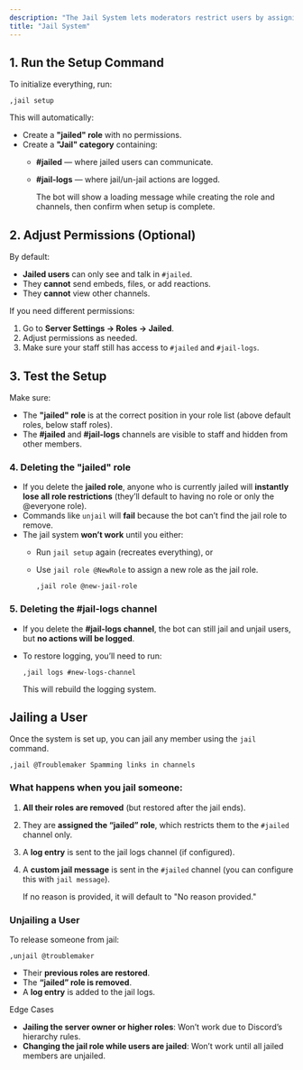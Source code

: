 ```yaml
---
description: "The Jail System lets moderators restrict users by assigning them a special jailed role with limited access. Before you can jail anyone, you need to set up the system."
title: "Jail System"
---
```


## **1. Run the Setup Command**

To initialize everything, run:

```
,jail setup
```

This will automatically:

- Create a **"jailed" role** with no permissions.
- Create a **"Jail" category** containing:
  - **#jailed** — where jailed users can communicate.
  - **#jail-logs** — where jail/un-jail actions are logged.

    <Note>
      The bot will show a loading message while creating the role and channels, then confirm when setup is complete.
    </Note>

## **2. Adjust Permissions (Optional)**

By default:

- **Jailed users** can only see and talk in `#jailed`.
- They **cannot** send embeds, files, or add reactions.
- They **cannot** view other channels.

If you need different permissions:

1. Go to **Server Settings → Roles → Jailed**.
2. Adjust permissions as needed.
3. Make sure your staff still has access to `#jailed` and `#jail-logs`.

## **3. Test the Setup**

Make sure:

- The **"jailed" role** is at the correct position in your role list (above default roles, below staff roles).
- The **#jailed** and **#jail-logs** channels are visible to staff and hidden from other members.

### **4. Deleting the "jailed" role**

- If you delete the **jailed role**, anyone who is currently jailed will **instantly lose all role restrictions** (they’ll default to having no role or only the @everyone role).
- Commands like `unjail` will **fail** because the bot can’t find the jail role to remove.
- The jail system **won’t work** until you either:
  - Run `jail setup` again (recreates everything), or
  - Use `jail role @NewRole` to assign a new role as the jail role.

    ```
    ,jail role @new-jail-role
    ```

### **5. Deleting the #jail-logs channel**

- If you delete the **#jail-logs channel**, the bot can still jail and unjail users, but **no actions will be logged**.
- To restore logging, you’ll need to run:

  ```
  ,jail logs #new-logs-channel
  ```

  This will rebuild the logging system.

## **Jailing a User**

Once the system is set up, you can jail any member using the `jail` command.

```
,jail @Troublemaker Spamming links in channels
```

### **What happens when you jail someone:**

1. **All their roles are removed** (but restored after the jail ends).
2. They are **assigned the “jailed” role**, which restricts them to the `#jailed` channel only.
3. A **log entry** is sent to the jail logs channel (if configured).
4. A **custom jail message** is sent in the `#jailed` channel (you can configure this with `jail message`).

   <Tip>
     If no reason is provided, it will default to "No reason provided."
   </Tip>

### **Unjailing a User**

To release someone from jail:

```
,unjail @troublemaker
```

- Their **previous roles are restored**.
- The **“jailed” role is removed**.
- A **log entry** is added to the jail logs.

<Warning>
  Edge Cases

  - **Jailing the server owner or higher roles**: Won’t work due to Discord’s hierarchy rules.
  - **Changing the jail role while users are jailed**: Won’t work until all jailed members are unjailed.
</Warning>